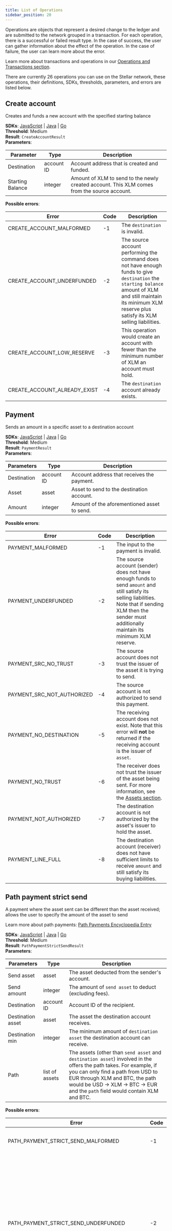 ```yaml
---
title: List of Operations
sidebar_position: 20
---
```


Operations are objects that represent a desired change to the ledger and are submitted to the network grouped in a transaction. For each operation, there is a successful or failed result type. In the case of success, the user can gather information about the effect of the operation. In the case of failure, the user can learn more about the error.

Learn more about transactions and operations in our [Operations and Transactions section](./operations-and-transactions.mdx).

There are currently 26 operations you can use on the Stellar network, these operations, their definitions, SDKs, thresholds, parameters, and errors are listed below.

## Create account

Creates and funds a new account with the specified starting balance

**SDKs**: [JavaScript](http://stellar.github.io/js-stellar-sdk/Operation.html#.createAccount) | [Java](https://github.com/lightsail-network/java-stellar-sdk/blob/master/src/main/java/org/stellar/sdk/CreateAccountOperation.java) | [Go](https://godoc.org/github.com/stellar/go/txnbuild#CreateAccount)  
**Threshold**: Medium  
**Result**: `CreateAccountResult`  
**Parameters**:

| Parameter | Type | Description |
| --- | --- | --- |
| Destination | account ID | Account address that is created and funded. |
| Starting Balance | integer | Amount of XLM to send to the newly created account. This XLM comes from the source account. |

**Possible errors**:

| Error | Code | Description |
| --- | --- | --- |
| CREATE_ACCOUNT_MALFORMED | -1 | The `destination` is invalid. |
| CREATE_ACCOUNT_UNDERFUNDED | -2 | The source account performing the command does not have enough funds to give `destination` the `starting balance` amount of XLM and still maintain its minimum XLM reserve plus satisfy its XLM selling liabilities. |
| CREATE_ACCOUNT_LOW_RESERVE | -3 | This operation would create an account with fewer than the minimum number of XLM an account must hold. |
| CREATE_ACCOUNT_ALREADY_EXIST | -4 | The `destination` account already exists. |

## Payment

Sends an amount in a specific asset to a destination account

**SDKs**: [JavaScript](http://stellar.github.io/js-stellar-sdk/Operation.html#.payment) | [Java](https://github.com/lightsail-network/java-stellar-sdk/blob/master/src/main/java/org/stellar/sdk/PaymentOperation.java) | [Go](https://godoc.org/github.com/stellar/go/txnbuild#Payment)  
**Threshold**: Medium  
**Result**: `PaymentResult`  
**Parameters**:

| Parameters  | Type       | Description                                 |
| ----------- | ---------- | ------------------------------------------- |
| Destination | account ID | Account address that receives the payment.  |
| Asset       | asset      | Asset to send to the destination account.   |
| Amount      | integer    | Amount of the aforementioned asset to send. |

**Possible errors**:

| Error | Code | Description |
| --- | --- | --- |
| PAYMENT_MALFORMED | -1 | The input to the payment is invalid. |
| PAYMENT_UNDERFUNDED | -2 | The source account (sender) does not have enough funds to send `amount` and still satisfy its selling liabilities. Note that if sending XLM then the sender must additionally maintain its minimum XLM reserve. |
| PAYMENT_SRC_NO_TRUST | -3 | The source account does not trust the issuer of the asset it is trying to send. |
| PAYMENT_SRC_NOT_AUTHORIZED | -4 | The source account is not authorized to send this payment. |
| PAYMENT_NO_DESTINATION | -5 | The receiving account does not exist. Note that this error will **not** be returned if the receiving account is the issuer of `asset`. |
| PAYMENT_NO_TRUST | -6 | The receiver does not trust the issuer of the asset being sent. For more information, see the [Assets section](../stellar-data-structures/assets.mdx). |
| PAYMENT_NOT_AUTHORIZED | -7 | The destination account is not authorized by the asset's issuer to hold the asset. |
| PAYMENT_LINE_FULL | -8 | The destination account (receiver) does not have sufficient limits to receive `amount` and still satisfy its buying liabilities. |

## Path payment strict send

A payment where the asset sent can be different than the asset received; allows the user to specify the amount of the asset to send

Learn more about path payments: [Path Payments Encyclopedia Entry](../../encyclopedia/transactions-specialized/path-payments.mdx)

**SDKs**: [JavaScript](http://stellar.github.io/js-stellar-sdk/Operation.html#.pathPaymentStrictSend) | [Java](https://github.com/lightsail-network/java-stellar-sdk/blob/master/src/main/java/org/stellar/sdk/PathPaymentStrictSendOperation.java) | [Go](https://godoc.org/github.com/stellar/go/txnbuild#PathPaymentStrictSend)  
**Threshold**: Medium  
**Result**: `PathPaymentStrictSendResult`  
**Parameters**:

| Parameters | Type | Description |
| --- | --- | --- |
| Send asset | asset | The asset deducted from the sender's account. |
| Send amount | integer | The amount of `send asset` to deduct (excluding fees). |
| Destination | account ID | Account ID of the recipient. |
| Destination asset | asset | The asset the destination account receives. |
| Destination min | integer | The minimum amount of `destination asset` the destination account can receive. |
| Path | list of assets | The assets (other than `send asset` and `destination asset`) involved in the offers the path takes. For example, if you can only find a path from USD to EUR through XLM and BTC, the path would be USD -> XLM -> BTC -> EUR and the `path` field would contain XLM and BTC. |

**Possible errors**:

| Error | Code | Description |
| --- | --- | --- |
| PATH_PAYMENT_STRICT_SEND_MALFORMED | -1 | The input to this path payment is invalid. |
| PATH_PAYMENT_STRICT_SEND_UNDERFUNDED | -2 | The source account (sender) does not have enough funds to send and still satisfy its selling liabilities. Note that if sending XLM then the sender must additionally maintain its minimum XLM reserve. |
| PATH_PAYMENT_STRICT_SEND_SRC_NO_TRUST | -3 | The source account does not trust the issuer of the asset it is trying to send. |
| PATH_PAYMENT_STRICT_SEND_SRC_NOT_AUTHORIZED | -4 | The source account is not authorized to send this payment. |
| PATH_PAYMENT_STRICT_SEND_NO_DESTINATION | -5 | The destination account does not exist. |
| PATH_PAYMENT_STRICT_SEND_NO_TRUST | -6 | The destination account does not trust the issuer of the asset being sent. For more, see the [Assets section](../stellar-data-structures/assets.mdx). |
| PATH_PAYMENT_STRICT_SEND_NOT_AUTHORIZED | -7 | The destination account is not authorized by the asset's issuer to hold the asset. |
| PATH_PAYMENT_STRICT_SEND_LINE_FULL | -8 | The destination account does not have sufficient limits to receive `destination amount` and still satisfy its buying liabilities. |
| PATH_PAYMENT_STRICT_SEND_TOO_FEW_OFFERS | -10 | There is no path of offers connecting the `send asset` and `destination asset`. Stellar only considers paths of length 5 or shorter. |
| PATH_PAYMENT_STRICT_SEND_OFFER_CROSS_SELF | -11 | The payment would cross one of its own offers. |
| PATH_PAYMENT_STRICT_SEND_UNDER_DESTMIN | -12 | The paths that could send `destination amount` of `destination asset` would fall short of `destination min`. |

## Path payment strict receive

A payment where the asset received can be different from the asset sent; allows the user to specify the amount of the asset received

Learn more about path payments: [Path Payments Encyclopedia Entry](../../encyclopedia/transactions-specialized/path-payments.mdx)

**SDKs**: [JavaScript](https://stellar.github.io/js-stellar-sdk/Operation.html#.pathPaymentStrictReceive) | [Java](https://github.com/lightsail-network/java-stellar-sdk/blob/master/src/main/java/org/stellar/sdk/PathPaymentStrictReceiveOperation.java) | [Go](https://godoc.org/github.com/stellar/go/txnbuild#PathPaymentStrictReceive)  
**Threshold**: Medium  
**Result**: `PathPaymentStrictReceiveResult`  
**Parameters**:

| Parameters | Type | Description |
| --- | --- | --- |
| Send asset | asset | The asset deducted from the sender's account. |
| Send max | integer | The maximum amount of `send asset` to deduct (excluding fees). |
| Destination | account ID | Account ID of the recipient. |
| Destination asset | asset | The asset the destination account receives. |
| Destination amount | integer | The amount of `destination asset` the destination account receives. |
| Path | list of assets | The assets (other than `send asset` and `destination asset`) involved in the offers the path takes. For example, if you can only find a path from USD to EUR through XLM and BTC, the path would be USD -> XLM -> BTC -> EUR and the `path` field would contain XLM and BTC. |

**Possible errors**:

| Error | Code | Description |
| --- | --- | --- |
| PATH_PAYMENT_STRICT_RECEIVE_MALFORMED | -1 | The input to this path payment is invalid. |
| PATH_PAYMENT_STRICT_RECEIVE_UNDERFUNDED | -2 | The source account (sender) does not have enough funds to send and still satisfy its selling liabilities. Note that if sending XLM then the sender must additionally maintain its minimum XLM reserve. |
| PATH_PAYMENT_STRICT_RECEIVE_SRC_NO_TRUST | -3 | The source account does not trust the issuer of the asset it is trying to send. |
| PATH_PAYMENT_STRICT_RECEIVE_SRC_NOT_AUTHORIZED | -4 | The source account is not authorized to send this payment. |
| PATH_PAYMENT_STRICT_RECEIVE_NO_DESTINATION | -5 | The destination account does not exist. |
| PATH_PAYMENT_STRICT_RECEIVE_NO_TRUST | -6 | The destination account does not trust the issuer of the asset being sent. For more, see the [Assets section](../stellar-data-structures/assets.mdx). |
| PATH_PAYMENT_STRICT_RECEIVE_NOT_AUTHORIZED | -7 | The destination account is not authorized by the asset's issuer to hold the asset. |
| PATH_PAYMENT_STRICT_RECEIVE_LINE_FULL | -8 | The destination account does not have sufficient limits to receive `destination amount` and still satisfy its buying liabilities. |
| PATH_PAYMENT_STRICT_RECEIVE_TOO_FEW_OFFERS | -10 | There is no path of offers connecting the `send asset` and `destination asset`. Stellar only considers paths of length 5 or shorter. |
| PATH_PAYMENT_STRICT_RECEIVE_OFFER_CROSS_SELF | -11 | The payment would cross one of its own offers. |
| PATH_PAYMENT_STRICT_RECEIVE_OVER_SENDMAX | -12 | The paths that could send `destination amount` of `destination asset` would exceed `send max`. |

## Manage buy offer

Creates, updates, or deletes an offer to buy a specific amount of an asset for another

Learn more about passive sell offers: [Liquidity on Stellar: SDEX and Liquidity Pools](../../encyclopedia/sdex/liquidity-on-stellar-sdex-liquidity-pools.mdx)

**SDKs**: [JavaScript](http://stellar.github.io/js-stellar-sdk/Operation.html#.manageBuyOffer) | [Java](https://github.com/lightsail-network/java-stellar-sdk/blob/master/src/main/java/org/stellar/sdk/ManageBuyOfferOperation.java) | [Go](https://godoc.org/github.com/stellar/go/txnbuild#ManageBuyOffer)  
**Threshold**: Medium  
**Result**: `ManageBuyOfferResult`  
**Parameters**:

| Parameters | Type | Description |
| --- | --- | --- |
| Selling | asset | Asset the offer creator is selling. |
| Buying | asset | Asset the offer creator is buying. |
| Amount | integer | Amount of `buying` being bought. Set to `0` if you want to delete an existing offer. |
| Price | \{numerator, denominator} | Price of 1 unit of `buying` in terms of `selling`. For example, if you wanted to buy 30 XLM and sell 5 BTC, the price would be {5,30}. |
| Offer ID | unsigned integer | The ID of the offer. `0` for new offer. Set to existing offer ID to update or delete. |

**Possible errors**:

| Error | Code | Description |
| --- | --- | --- |
| MANAGE_BUY_OFFER_MALFORMED | -1 | The input is incorrect and would result in an invalid offer. |
| MANAGE_BUY_OFFER_SELL_NO_TRUST | -2 | The account creating the offer does not have a trustline for the asset it is selling. |
| MANAGE_BUY_OFFER_BUY_NO_TRUST | -3 | The account creating the offer does not have a trustline for the asset it is buying. |
| MANAGE_BUY_OFFER_BUY_NOT_AUTHORIZED | -4 | The account creating the offer is not authorized to sell this asset. |
| MANAGE_BUY_OFFER_SELL_NOT_AUTHORIZED | -5 | The account creating the offer is not authorized to buy this asset. |
| MANAGE_BUY_OFFER_LINE_FULL | -6 | The account creating the offer does not have sufficient limits to receive `buying` and still satisfy its buying liabilities. |
| MANAGE_BUY_OFFER_UNDERFUNDED | -7 | The account creating the offer does not have sufficient limits to send `selling` and still satisfy its selling liabilities. Note that if selling XLM then the account must additionally maintain its minimum XLM reserve, which is calculated assuming this offer will not completely execute immediately. |
| MANAGE_BUY_OFFER_CROSS_SELF | -8 | The account has opposite offer of equal or lesser price active, so the account creating this offer would immediately cross itself. |
| MANAGE_BUY_OFFER_NOT_FOUND | -11 | An offer with that `offerID` cannot be found. |
| MANAGE_BUY_OFFER_LOW_RESERVE | -12 | The account creating this offer does not have enough XLM to satisfy the minimum XLM reserve increase caused by adding a subentry and still satisfy its XLM selling liabilities. For every offer an account creates, the minimum amount of XLM that account must hold will increase. |

## Manage sell offer

Creates, updates, or deletes an offer to sell a specific amount of an asset for another

Learn more about passive sell offers: [Liquidity on Stellar: SDEX and Liquidity Pools](../../encyclopedia/sdex/liquidity-on-stellar-sdex-liquidity-pools.mdx)

**SDKs**: [JavaScript](http://stellar.github.io/js-stellar-sdk/Operation.html#.manageSellOffer) | [Java](https://github.com/lightsail-network/java-stellar-sdk/blob/master/src/main/java/org/stellar/sdk/ManageSellOfferOperation.java) | [Go](https://godoc.org/github.com/stellar/go/txnbuild#ManageSellOffer)  
**Threshold**: Medium  
**Result**: `ManageSellOfferResult`  
**Parameters**:

| Parameters | Type | Description |
| --- | --- | --- |
| Selling | asset | Asset the offer creator is selling. |
| Buying | asset | Asset the offer creator is buying. |
| Amount | integer | Amount of `selling` being sold. Set to `0` if you want to delete an existing offer. |
| Price | \{numerator, denominator} | Price of 1 unit of `selling` in terms of `buying`. For example, if you wanted to sell 30 XLM and buy 5 BTC, the price would be {5,30}. |
| Offer ID | unsigned integer | The ID of the offer. `0` for new offer. Set to existing offer ID to update or delete. |

**Possible errors**:

| Error | Code | Description |
| --- | --- | --- |
| MANAGE_SELL_OFFER_MALFORMED | -1 | The input is incorrect and would result in an invalid offer. |
| MANAGE_SELL_OFFER_SELL_NO_TRUST | -2 | The account creating the offer does not have a trustline for the asset it is selling. |
| MANAGE_SELL_OFFER_BUY_NO_TRUST | -3 | The account creating the offer does not have a trustline for the asset it is buying. |
| MANAGE_SELL_OFFER_SELL_NOT_AUTHORIZED | -4 | The account creating the offer is not authorized to sell this asset. |
| MANAGE_SELL_OFFER_BUY_NOT_AUTHORIZED | -5 | The account creating the offer is not authorized to buy this asset. |
| MANAGE_SELL_OFFER_LINE_FULL | -6 | The account creating the offer does not have sufficient limits to receive `buying` and still satisfy its buying liabilities. |
| MANAGE_SELL_OFFER_UNDERFUNDED | -7 | The account creating the offer does not have sufficient limits to send `selling` and still satisfy its selling liabilities. Note that if selling XLM then the account must additionally maintain its minimum XLM reserve, which is calculated assuming this offer will not completely execute immediately. |
| MANAGE_SELL_OFFER_CROSS_SELF | -8 | The account has opposite offer of equal or lesser price active, so the account creating this offer would immediately cross itself. |
| MANAGE_SELL_OFFER_NOT_FOUND | -11 | An offer with that `offerID` cannot be found. |
| MANAGE_SELL_OFFER_LOW_RESERVE | -12 | The account creating this offer does not have enough XLM to satisfy the minimum XLM reserve increase caused by adding a subentry and still satisfy its XLM selling liabilities. For every offer an account creates, the minimum amount of XLM that account must hold will increase. |

## Create passive sell offer

Creates an offer to sell one asset for another without taking a reverse offer of equal price

Learn more about passive sell offers: [Liquidity on Stellar: SDEX and Liquidity Pools](../../encyclopedia/sdex/liquidity-on-stellar-sdex-liquidity-pools.mdx)

**SDKs**: [JavaScript](https://stellar.github.io/js-stellar-sdk/Operation.html#.createPassiveSellOffer) | [Java](https://github.com/lightsail-network/java-stellar-sdk/blob/master/src/main/java/org/stellar/sdk/CreatePassiveSellOfferOperation.java) | [Go](https://godoc.org/github.com/stellar/go/txnbuild#CreatePassiveSellOffer)  
**Threshold**: Medium  
**Result**: `ManageSellOfferResult`  
**Parameters**:

| Parameters | Type | Description |
| --- | --- | --- |
| Selling | asset | Asset the offer creator is selling. |
| Buying | asset | Asset the offer creator is buying. |
| Amount | integer | Amount of `selling` being sold. |
| Price | \{numerator, denominator} | Price of 1 unit of `selling` in terms of `buying`. For example, if you wanted to sell 30 XLM and buy 5 BTC, the price would be {5,30}. |

**Possible errors**:

| Error | Code | Description |
| --- | --- | --- |
| MANAGE_SELL_OFFER_MALFORMED | -1 | The input is incorrect and would result in an invalid offer. |
| MANAGE_SELL_OFFER_SELL_NO_TRUST | -2 | The account creating the offer does not have a trustline for the asset it is selling. |
| MANAGE_SELL_OFFER_BUY_NO_TRUST | -3 | The account creating the offer does not have a trustline for the asset it is buying. |
| MANAGE_SELL_OFFER_SELL_NOT_AUTHORIZED | -4 | The account creating the offer is not authorized to sell this asset. |
| MANAGE_SELL_OFFER_BUY_NOT_AUTHORIZED | -5 | The account creating the offer is not authorized to buy this asset. |
| MANAGE_SELL_OFFER_LINE_FULL | -6 | The account creating the offer does not have sufficient limits to receive `buying` and still satisfy its buying liabilities. |
| MANAGE_SELL_OFFER_UNDERFUNDED | -7 | The account creating the offer does not have sufficient limits to send `selling` and still satisfy its selling liabilities. Note that if selling XLM then the account must additionally maintain its minimum XLM reserve, which is calculated assuming this offer will not completely execute immediately. |
| MANAGE_SELL_OFFER_CROSS_SELF | -8 | The account has opposite offer of equal or lesser price active, so the account creating this offer would immediately cross itself. |
| MANAGE_SELL_OFFER_NOT_FOUND | -11 | An offer with that `offerID` cannot be found. |
| MANAGE_SELL_OFFER_LOW_RESERVE | -12 | The account creating this offer does not have enough XLM to satisfy the minimum XLM reserve increase caused by adding a subentry and still satisfy its XLM selling liabilities. For every offer an account creates, the minimum amount of XLM that account must hold will increase. |

## Set options

Set options for an account such as flags, inflation destination, signers, home domain, and master key weight

Learn more about flags: [Flags Encyclopedia Entry](../../glossary.mdx#flags)  
Learn more about the home domain: [Stellar Ecosystem Proposals SEP-0001](https://github.com/stellar/stellar-protocol/blob/master/ecosystem/sep-0001.md)  
Learn more about signers operations and key weight: [Signature and Multisignature Encyclopedia Entry](../../encyclopedia/security/signatures-multisig.mdx)

**SDKs**: [JavaScript](http://stellar.github.io/js-stellar-sdk/Operation.html#.setOptions) | [Java](https://github.com/lightsail-network/java-stellar-sdk/blob/master/src/main/java/org/stellar/sdk/SetOptionsOperation.java) | [Go](https://godoc.org/github.com/stellar/go/txnbuild#SetOptions)  
**Threshold**: High (when updating signers or other thresholds) or Medium (when updating everything else)  
**Result**: `SetOptionsResult`  
**Parameters**:

| Parameters | Type | Description |
| --- | --- | --- |
| Inflation Destination | account ID | Account of the inflation destination. |
| Clear flags | integer | Indicates which [account](../stellar-data-structures/accounts.mdx) flags to clear. These account-level flags are primarily used by asset issuers; for details about the flags, please refer to the [Asset Design Considerations page](../../../tokens/control-asset-access.mdx). The bit mask integer subtracts from the existing flags of the account. This allows for setting specific bits without knowledge of existing flags. |
| Set flags | integer | Indicates which [account](../stellar-data-structures/accounts.mdx) flags to set. These account-level flags are primarily used by asset issuers; for details about the flags, please refer to the [Asset Design Considerations page](../../../tokens/control-asset-access.mdx#controlling-access-to-an-asset-with-flags) The bit mask integer adds onto the existing flags of the account. This allows for setting specific bits without knowledge of existing flags. |
| Master weight | integer | A number from 0-255 (inclusive) representing the weight of the master key. If the weight of the master key is updated to 0, it is effectively disabled. |
| Low threshold | integer | A number from 0-255 (inclusive) representing the threshold this account sets on all operations it performs that have [a low threshold](../../encyclopedia/security/signatures-multisig.mdx). |
| Medium threshold | integer | A number from 0-255 (inclusive) representing the threshold this account sets on all operations it performs that have [a medium threshold](../../encyclopedia/security/signatures-multisig.mdx). |
| High threshold | integer | A number from 0-255 (inclusive) representing the threshold this account sets on all operations it performs that have [a high threshold](../../encyclopedia/security/signatures-multisig.mdx). |
| Home domain | string | Sets the home domain of an account. See [Federation](../../encyclopedia/network-configuration/federation.mdx). |
| Signer | \{Public Key, weight} | Add, update, or remove a signer from an account. Signer weight is a number from 0-255 (inclusive). The signer is deleted if the weight is 0. |

**Possible errors**:

| Error | Code | Description |
| --- | --- | --- |
| SET_OPTIONS_LOW_RESERVE | -1 | This account does not have enough XLM to satisfy the minimum XLM reserve increase caused by adding a subentry and still satisfy its XLM selling liabilities. For every new signer added to an account, the minimum reserve of XLM that account must hold increases. |
| SET_OPTIONS_TOO_MANY_SIGNERS | -2 | 20 is the maximum number of signers an account can have, and adding another signer would exceed that. |
| SET_OPTIONS_BAD_FLAGS | -3 | The flags set and/or cleared are invalid by themselves or in combination. |
| SET_OPTIONS_INVALID_INFLATION | -4 | The destination account set in the `inflation` field does not exist. |
| SET_OPTIONS_CANT_CHANGE | -5 | This account can no longer change the option it wants to change. |
| SET_OPTIONS_UNKNOWN_FLAG | -6 | The account is trying to set a flag that is unknown. |
| SET_OPTIONS_THRESHOLD_OUT_OF_RANGE | -7 | The value for a key weight or threshold is invalid. |
| SET_OPTIONS_BAD_SIGNER | -8 | Any additional signers added to the account cannot be the master key. |
| SET_OPTIONS_INVALID_HOME_DOMAIN | -9 | Home domain is malformed. |

## Change trust

Creates, updates, or deletes a trustline

Learn more about trustlines: [Trustlines section](../stellar-data-structures/accounts.mdx#trustlines)

**SDKs**: [JavaScript](http://stellar.github.io/js-stellar-sdk/Operation.html#.changeTrust) | [Java](https://github.com/lightsail-network/java-stellar-sdk/blob/master/src/main/java/org/stellar/sdk/ChangeTrustOperation.java) | [Go](https://godoc.org/github.com/stellar/go/txnbuild#ChangeTrust)  
**Threshold**: Medium  
**Result**: `ChangeTrustResult`  
**Parameters**:

| Parameters | Type | Description |
| --- | --- | --- |
| Line | ChangeTrustAsset | The asset of the trustline. For example, if a user extends a trustline of up to 200 USD to an anchor, the `line` is USD:anchor. |
| Limit | integer | The limit of the trustline. In the previous example, the `limit` would be 200. |

**Possible errors**:

| Error | Code | Description |
| --- | --- | --- |
| CHANGE_TRUST_MALFORMED | -1 | The input to this operation is invalid. |
| CHANGE_TRUST_NO_ISSUER | -2 | The issuer of the asset cannot be found. |
| CHANGE_TRUST_INVALID_LIMIT | -3 | The `limit` is not sufficient to hold the current balance of the trustline and still satisfy its buying liabilities. This error occurs when attempting to remove a trustline with a non-zero asset balance. |
| CHANGE_TRUST_LOW_RESERVE | -4 | This account does not have enough XLM to satisfy the minimum XLM reserve increase caused by adding a subentry and still satisfy its XLM selling liabilities. For every new trustline added to an account, the minimum reserve of XLM that account must hold increases. |
| CHANGE_TRUST_SELF_NOT_ALLOWED | -5 | The source account attempted to create a trustline for itself, which is not allowed. |
| CHANGE_TRUST_TRUST_LINE_MISSING | -6 | The asset trustline is missing for the liquidity pool. |
| CHANGE_TRUST_CANNOT_DELETE | -7 | The asset trustline is still referenced by a liquidity pool. |
| CHANGE_TRUST_NOT_AUTH_MAINTAIN_LIABILITIES | -8 | The asset trustline is deauthorized. |

## Allow trust

Updates the authorized flag of an existing trustline

This operation is deprecated as of Protocol 17- prefer SetTrustlineFlags instead

**SDKs**: [JavaScript](http://stellar.github.io/js-stellar-sdk/Operation.html#.allowTrust) | [Java](https://github.com/lightsail-network/java-stellar-sdk/blob/master/src/main/java/org/stellar/sdk/AllowTrustOperation.java) | [Go](https://godoc.org/github.com/stellar/go/txnbuild#AllowTrust)  
**Threshold**: Low  
**Result**: `AllowTrustResult`  
**Parameters**:

| Parameters | Type | Description |
| --- | --- | --- |
| Trustor | account ID | The account of the recipient of the trustline. |
| Type | asset code | The 4 or 12 character-maximum asset code of the trustline the source account is authorizing. For example, if an issuing account wants to allow another account to hold its USD credit, the `type` is `USD`. |
| Authorize | integer | Flag indicating whether the trustline is authorized. `1` if the account is authorized to transact with the asset. `2` if the account is authorized to maintain offers, but not to perform other transactions |

**Possible errors**:

| Error | Code | Description |
| --- | --- | --- |
| ALLOW_TRUST_MALFORMED | -1 | The asset specified in `type` is invalid. In addition, this error happens when the native asset is specified. |
| ALLOW_TRUST_NO_TRUST_LINE | -2 | The `trustor` does not have a trustline with the issuer performing this operation. |
| ALLOW_TRUST_TRUST_NOT_REQUIRED | -3 | The source account (issuer performing this operation) does not require trust. In other words, it does not have the flag `AUTH_REQUIRED_FLAG` set. |
| ALLOW_TRUST_CANT_REVOKE | -4 | The source account is trying to revoke the trustline of the `trustor`, but it cannot do so. |
| ALLOW_TRUST_SELF_NOT_ALLOWED | -5 | The source account attempted to allow a trustline for itself, which is not allowed because an account cannot create a trustline with itself. |
| ALLOW_TRUST_LOW_RESERVE | -6 | Claimable balances can't be created on revocation of asset (or pool share) trustlines associated with a liquidity pool due to low reserves. |

## Account merge

Transfers the XLM balance of an account to another account and removes the source account from the ledger

**SDKs**: [JavaScript](http://stellar.github.io/js-stellar-sdk/Operation.html#.accountMerge) | [Java](https://github.com/lightsail-network/java-stellar-sdk/blob/master/src/main/java/org/stellar/sdk/AccountMergeOperation.java) | [Go](https://godoc.org/github.com/stellar/go/txnbuild#AccountMerge)  
**Threshold**: High  
**Result**: `AccountMergeResult`  
**Parameters**:

| Parameters | Type | Description |
| --- | --- | --- |
| Destination | account ID | The account that receives the remaining XLM balance of the source account. |

**Possible errors**:

| Error | Code | Description |
| --- | --- | --- |
| ACCOUNT_MERGE_MALFORMED | -1 | The operation is malformed because the source account cannot merge with itself. The `destination` must be a different account. |
| ACCOUNT_MERGE_NO_ACCOUNT | -2 | The `destination` account does not exist. |
| ACCOUNT_MERGE_IMMUTABLE_SET | -3 | The source account has `AUTH_IMMUTABLE` flag set. |
| ACCOUNT_MERGE_HAS_SUB_ENTRIES | -4 | The source account has trustlines/offers. |
| ACCOUNT_MERGE_SEQNUM_TOO_FAR | -5 | Source's account sequence number is too high. It must be less than `(ledgerSeq << 32) = (ledgerSeq * 0x100000000)`. |
| ACCOUNT_MERGE_DEST_FULL | -6 | The `destination` account cannot receive the balance of the source account and still satisfy its lumen buying liabilities. |
| ACCOUNT_MERGE_IS_SPONSOR | -7 | The source account is a sponsor. |

## Manage data

Sets, modifies, or deletes a data entry (name/value pair) that is attached to an account

Learn more about entries and subentries: [Accounts section](../stellar-data-structures/accounts.mdx#subentries)

**SDKs**: [JavaScript](http://stellar.github.io/js-stellar-sdk/Operation.html#.manageData) | [Java](https://github.com/lightsail-network/java-stellar-sdk/blob/master/src/main/java/org/stellar/sdk/ManageDataOperation.java) | [Go](https://godoc.org/github.com/stellar/go/txnbuild#ManageData)  
**Threshold**: Medium  
**Result**: `ManageDataResult`  
**Parameters**:

| Parameters | Type | Description |
| --- | --- | --- |
| Name | string | String up to 64 bytes long. If this is a new Name it will add the given name/value pair to the account. If this Name is already present then the associated value will be modified. |
| Value | binary data | (optional) If not present then the existing Name will be deleted. If present then this value will be set in the DataEntry. Up to 64 bytes long. |

**Possible errors**:

| Error | Code | Description |
| --- | --- | --- |
| MANAGE_DATA_NOT_SUPPORTED_YET | -1 | The network hasn't moved to this protocol change yet. This failure means the network doesn't support this feature yet. |
| MANAGE_DATA_NAME_NOT_FOUND | -2 | Trying to remove a Data Entry that isn't there. This will happen if Name is set (and Value isn't) but the Account doesn't have a DataEntry with that Name. |
| MANAGE_DATA_LOW_RESERVE | -3 | This account does not have enough XLM to satisfy the minimum XLM reserve increase caused by adding a subentry and still satisfy its XLM selling liabilities. For every new DataEntry added to an account, the minimum reserve of XLM that account must hold increases. |
| MANAGE_DATA_INVALID_NAME | -4 | Name not a valid string. |

## Bump sequence

Bumps forward the sequence number of the source account to the given sequence number, invalidating any transaction with a smaller sequence number

**SDKs**: [JavaScript](http://stellar.github.io/js-stellar-sdk/Operation.html#.bumpSequence) | [Java](https://github.com/lightsail-network/java-stellar-sdk/blob/master/src/main/java/org/stellar/sdk/BumpSequenceOperation.java) | [Go](https://godoc.org/github.com/stellar/go/txnbuild#BumpSequence)  
**Threshold**: Low  
**Result**: `BumpSequenceResult`  
**Parameters**:

| Parameters | Type | Description |
| --- | --- | --- |
| bumpTo | SequenceNumber | desired value for the operation's source account sequence number. |

**Possible errors**:

| Error | Code | Description |
| --- | --- | --- |
| BUMP_SEQUENCE_BAD_SEQ | -1 | The specified `bumpTo` sequence number is not a valid sequence number. It must be between 0 and `INT64_MAX` (9223372036854775807 or 0x7fffffffffffffff). |

## Create claimable balance

Moves an amount of asset from the operation source account into a new ClaimableBalanceEntry

Learn more about claimable balances: [Claimable Balances Encyclopedia Entry](../../encyclopedia/transactions-specialized/claimable-balances.mdx)

**Threshold**: Medium  
**Result**: `CreateClaimableBalanceResult`  
**Parameters**:

| Parameters | Type | Description |
| --- | --- | --- |
| Asset | asset | Asset that will be held in the ClaimableBalanceEntry in the form `asset_code:issuing_address` or `native` (XLM). |
| Amount | integer | Amount of `asset` stored in the ClaimableBalanceEntry. |
| Claimants | list of claimants | List of Claimants (account address and ClaimPredicate pair) that can claim this ClaimableBalanceEntry. |

**Possible errors**:

| Error | Code | Description |
| --- | --- | --- |
| CREATE_CLAIMABLE_BALANCE_MALFORMED | -1 | The input to this operation is invalid. |
| CREATE_CLAIMABLE_BALANCE_LOW_RESERVE | -2 | The account creating this entry does not have enough XLM to satisfy the minimum XLM reserve increase caused by adding a ClaimableBalanceEntry. For every claimant in the list, the minimum amount of XLM this account must hold will increase by baseReserve. |
| CREATE_CLAIMABLE_BALANCE_NO_TRUST | -3 | The source account does not trust the issuer of the asset it is trying to include in the ClaimableBalanceEntry. |
| CREATE_CLAIMABLE_BALANCE_NOT_AUTHORIZED | -4 | The source account is not authorized to transfer this asset. |
| CREATE_CLAIMABLE_BALANCE_UNDERFUNDED | -5 | The source account does not have enough funds to transfer amount of this asset to the ClaimableBalanceEntry. |

## Claim claimable balance

Claims a ClaimableBalanceEntry that corresponds to the BalanceID and adds the amount of an asset on the entry to the source account

Learn more about claimable balances and view more parameters: [Claimable Balances Encyclopedia Entry](../../encyclopedia/transactions-specialized/claimable-balances.mdx)

**Threshold**: Low  
**Result**: `ClaimClaimableBalanceResult`  
**Parameters**:

| Parameters | Type | Description |
| --- | --- | --- |
| BalanceID | claimableBalanceID | BalanceID on the ClaimableBalanceEntry that the source account is claiming. The balanceID can be retrieved from a successful `CreateClaimableBalanceResult`. See [Claimable Balance Encyclopedia Entry](../../encyclopedia/transactions-specialized/claimable-balances.mdx#create-claimable-balance) for more information. |

**Possible errors**:

| Error | Code | Description |
| --- | --- | --- |
| CLAIM_CLAIMABLE_BALANCE_DOES_NOT_EXIST | -1 | There is no existing ClaimableBalanceEntry that matches the input BalanceID. |
| CLAIM_CLAIMABLE_BALANCE_CANNOT_CLAIM | -2 | There is no claimant that matches the source account, or the claimants predicate is not satisfied. |
| CLAIM_CLAIMABLE_BALANCE_LINE_FULL | -3 | The account claiming the ClaimableBalanceEntry does not have sufficient limits to receive amount of the asset and still satisfy its buying liabilities. |
| CLAIM_CLAIMABLE_BALANCE_NO_TRUST | -4 | The source account does not trust the issuer of the asset it is trying to claim in the ClaimableBalanceEntry. |
| CLAIM_CLAIMABLE_BALANCE_NOT_AUTHORIZED | -5 | The source account is not authorized to claim the asset in the ClaimableBalanceEntry. |

## Begin sponsoring future reserves

Allows an account to pay the base reserves for another account; sponsoring account establishes the is-sponsoring-future-reserves relationship

There must also be an end sponsoring future reserves operation in the same transaction

Learn more about sponsored reserves: [Sponsored Reserves Encyclopedia Entry](../../encyclopedia/transactions-specialized/sponsored-reserves.mdx)

**Threshold**: Medium  
**Result**: `BeginSponsoringFutureReservesResult`  
**Parameters**:

| Parameters  | Type       | Description                                    |
| ----------- | ---------- | ---------------------------------------------- |
| SponsoredID | account ID | Account that will have its reserves sponsored. |

**Possible errors**:

| Error | Code | Description |
| --- | --- | --- |
| BEGIN_SPONSORING_FUTURE_RESERVES_MALFORMED | -1 | Source account is equal to sponsoredID. |
| BEGIN_SPONSORING_FUTURE_RESERVES_ALREADY_SPONSORED | -2 | Source account is already sponsoring sponsoredID. |
| BEGIN_SPONSORING_FUTURE_RESERVES_RECURSIVE | -3 | Either source account is currently being sponsored, or sponsoredID is sponsoring another account. |

## End sponsoring future reserves

Terminates the current is-sponsoring-future-reserves relationship in which the source account is sponsored

Learn more about sponsored reserves: [Sponsored Reserves Encyclopedia Entry](../../encyclopedia/transactions-specialized/sponsored-reserves.mdx)

**Threshold**: Medium  
**Result**: `EndSponsoringFutureReservesResult`  
**Parameters**:

| Parameters | Type | Description |
| --- | --- | --- |
| begin_sponsor | account ID | The id of the account which initiated the sponsorship. |

**Possible errors**:

| Error | Code | Description |
| --- | --- | --- |
| END_SPONSORING_FUTURE_RESERVES_NOT_SPONSORED | -1 | Source account is not sponsored. |

## Revoke sponsorship

Sponsoring account can remove or transfer sponsorships of existing ledgerEntries and signers; the logic of this operation depends on the state of the source account

Learn more about sponsored reserves: [Sponsored Reserves Encyclopedia Entry](../../encyclopedia/transactions-specialized/sponsored-reserves.mdx)

**Threshold**: Medium  
**Result**: `RevokeSponsorshipResult`

This operation is a union with **two** possible types:

| Union Type | Parameters | Type | Description |
| --- | --- | --- | --- |
| REVOKE_SPONSORSHIP_LEDGER_ENTRY | LedgerKey | ledgerKey | Ledger key that holds information to identify a specific ledgerEntry that may have its sponsorship modified. See [LedgerKey](../../glossary.mdx#ledgerkey) for more information. |

Or

| Union Type | Parameters | Type | Description |
| --- | --- | --- | --- |
| REVOKE_SPONSORSHIP_SIGNER | Signer | \{account ID, Signer Key} | Signer that may have its sponsorship modified. |

**Possible errors**:

| Error | Code | Description |
| --- | --- | --- |
| REVOKE_SPONSORSHIP_DOES_NOT_EXIST | -1 | The ledgerEntry for LedgerKey doesn’t exist, the account ID on signer doesn’t exist, or the Signer Key doesn’t exist on account ID’s account. |
| REVOKE_SPONSORSHIP_NOT_SPONSOR | -2 | If the ledgerEntry/signer is sponsored, then the source account must be the sponsor. If the ledgerEntry/signer is not sponsored, the source account must be the owner. This error will be thrown otherwise. |
| REVOKE_SPONSORSHIP_LOW_RESERVE | -3 | The sponsored account does not have enough XLM to satisfy the minimum balance increase caused by revoking sponsorship on a ledgerEntry/signer it owns, or the sponsor of the source account doesn’t have enough XLM to satisfy the minimum balance increase caused by sponsoring a transferred ledgerEntry/signer. |
| REVOKE_SPONSORSHIP_ONLY_TRANSFERABLE | -4 | Sponsorship cannot be removed from this ledgerEntry. This error will happen if the user tries to remove the sponsorship from a ClaimableBalanceEntry. |
| REVOKE_SPONSORSHIP_MALFORMED | -5 | One or more of the inputs to the operation was malformed. |

## Clawback

Burns an amount in a specific asset from a receiving account

Learn more about clawbacks: [Clawback Encyclopedia Entry](../../encyclopedia/transactions-specialized/clawbacks.mdx)

**SDKs**: [JavaScript](http://stellar.github.io/js-stellar-sdk/Operation.html#.clawback) | [Java](https://github.com/lightsail-network/java-stellar-sdk/blob/master/src/main/java/org/stellar/sdk/ClawbackOperation.java) | [Go](https://godoc.org/github.com/stellar/go/txnbuild#Clawback)  
**Threshold**: Medium  
**Result**: `ClawbackResult`  
**Parameters**:

| Parameters | Type       | Description                                 |
| ---------- | ---------- | ------------------------------------------- |
| From       | account ID | Account address that receives the clawback. |
| Asset      | asset      | Asset held by the destination account.      |
| Amount     | integer    | Amount of the aforementioned asset to burn. |

**Possible errors**:

| Error | Code | Description |
| --- | --- | --- |
| CLAWBACK_MALFORMED | -1 | The input to the clawback is invalid. |
| CLAWBACK_NOT_CLAWBACK_ENABLED | -2 | The trustline between From and the issuer account for this Asset does not have clawback enabled. |
| CLAWBACK_NO_TRUST | -3 | The From account does not trust the issuer of the asset. |
| CLAWBACK_UNDERFUNDED | -4 | The From account does not have a sufficient available balance of the asset (after accounting for selling liabilities). |

## Clawback claimable balance

Claws back an unclaimed ClaimableBalanceEntry, burning the pending amount of the asset

Learn more about clawbacks: [Clawback Encyclopedia Entry](../../encyclopedia/transactions-specialized/clawbacks.mdx)

Learn more about claimable balances: [Claimable Balances Encyclopedia Entry](../../encyclopedia/transactions-specialized/claimable-balances.mdx)

**Threshold**: Medium  
**Result**: `ClaimClaimableBalanceResult`  
**Parameters**:

| Parameters | Type | Description |
| --- | --- | --- |
| BalanceID | claimableBalanceID | The BalanceID on the ClaimableBalanceEntry that the source account is claiming, which can be retrieved from a succesful `CreateClaimableBalanceResult` |

**Possible errors**:

| Error | Code | Description |
| --- | --- | --- |
| CLAWBACK_CLAIMABLE_BALANCE_DOES_NOT_EXIST | -1 | There is no existing ClaimableBalanceEntry that matches the input BalanceID. |
| CLAWBACK_CLAIMABLE_BALANCE_NOT_ISSUER | -2 | The source account is not the issuer of the asset in the claimable balance. |
| CLAWBACK_CLAIMABLE_BALANCE_NOT_CLAWBACK_ENABLED | -3 | `The CLAIMABLE_BALANCE_CLAWBACK_ENABLED_FLAG` is not set for this trustline. |

## Set trustline flags

Allows issuing account to configure authorization and trustline flags to an asset

The Asset parameter is of the `TrustLineAsset` type. If you are modifying a trustline to a regular asset (i.e. one in a Code:Issuer format), this is equivalent to the Asset type. If you are modifying a trustline to a pool share, however, this is composed of the liquidity pool's unique ID.

Learn more about flags: [Flags Glossary Entry](../../glossary.mdx/#flags)

**Threshold**: Low  
**Result**: `SetTrustLineFlagsResult`  
**Parameters**:

| Parameters | Type | Description |
| --- | --- | --- |
| Trustor | account ID | The account that established this trustline. |
| Asset | TrustLineAsset | The asset trustline whose flags are being modified. |
| SetFlags | integer | One or more flags (combined via bitwise-OR) indicating which flags to set. Possible flags are: 1 if the trustor is authorized to transact with the asset or 2 if the trustor is authorized to maintain offers but not to perform other transactions. |
| ClearFlags | integer | One or more flags (combined via bitwise OR) indicating which flags to clear. Possibilities include those for SetFlags as well as 4, which prevents the issuer from clawing back its asset (both from accounts and claimable balances). |

**Possible errors**:

| Error | Code | Description |
| --- | --- | --- |
| SET_TRUST_LINE_FLAGS_MALFORMED | -1 | This can happen for a number of reasons: the asset specified by AssetCode and AssetIssuer is invalid; the asset issuer isn't the source account; the Trustor is the source account; the native asset is specified; or the flags being set/cleared conflict or are otherwise invalid. |
| SET_TRUST_LINE_FLAGS_NO_TRUST_LINE | -2 | The Trustor does not have a trustline with the issuer performing this operation. |
| SET_TRUST_LINE_FLAGS_CANT_REVOKE | -3 | The issuer is trying to revoke the trustline authorization of Trustor, but it cannot do so because AUTH_REVOCABLE_FLAG is not set on the account. |
| SET_TRUST_LINE_FLAGS_INVALID_STATE | -4 | If the final state of the trustline has both AUTHORIZED_FLAG (1) and AUTHORIZED_TO_MAINTAIN_LIABILITIES_FLAG (2) set, which are mutually exclusive. |
| SET_TRUST_LINE_FLAGS_LOW_RESERVE | -5 | Claimable balances can't be created on revocation of asset (or pool share) trustlines associated with a liquidity pool due to low reserves. |

## Liquidity pool deposit

Deposits assets into a liquidity pool, increasing the reserves of a liquidity pool in exchange for pool shares

Parameters to this operation depend on the ordering of assets in the liquidity pool: “A” refers to the first asset in the liquidity pool, and “B” refers to the second asset in the liquidity pool.

If the pool is empty, then this operation deposits maxAmountA of A and maxAmountB of B into the pool. If the pool is not empty, then this operation deposits at most maxAmountA of A and maxAmountB of B into the pool. The actual amounts deposited are determined using the current reserves of the pool. You can use these parameters to control a percentage of slippage.

Learn more about liquidity pools: [Liquidity Pools Encyclopedia Entry](../../encyclopedia/sdex/liquidity-on-stellar-sdex-liquidity-pools.mdx)

**Threshold**: Medium  
**Result**: `LiquidityPoolDepositResult`  
**Parameters**:

| Parameters | Type | Description |
| --- | --- | --- |
| Liquidity Pool ID | liquidityPoolID | The PoolID for the Liquidity Pool to deposit into. |
| Max Amount A | integer | Maximum amount of first asset to deposit. |
| Max Amount B | integer | Maximum amount of second asset to deposit. |
| Min Price | \{numerator, denominator} | Minimum depositA/depositB. |
| Max Price | \{numerator, denominator} | Maximum depositA/depositB. |

**Possible errors**:

| Error | Code | Description |
| --- | --- | --- |
| LIQUIDITY_POOL_DEPOSIT_MALFORMED | -1 | One or more of the inputs to the operation was malformed. |
| LIQUIDITY_POOL_DEPOSIT_NO_TRUST | -2 | No trustline exists for one of the assets being deposited. |
| LIQUIDITY_POOL_DEPOSIT_NOT_AUTHORIZED | -3 | The account does not have authorization for one of the assets. |
| LIQUIDITY_POOL_DEPOSIT_UNDERFUNDED | -4 | There is not enough balance of one of the assets to perform the deposit. |
| LIQUIDITY_POOL_DEPOSIT_LINE_FULL | -5 | The pool share trustline does not have a sufficient limit. |
| LIQUIDITY_POOL_DEPOSIT_BAD_PRICE | -6 | The deposit price is outside of the given bounds. |
| LIQUIDITY_POOL_DEPOSIT_POOL_FULL | -7 | The liquidity pool reserves are full. |

## Liquidity pool withdraw

Withdraw assets from a liquidity pool, reducing the number of pool shares in exchange for reserves of a liquidity pool

The minAmountA and minAmountB parameters can be used to control a percentage of slippage from the "spot price" on the pool.

Learn more about liquidity pools: [Liquidity Pools Encyclopedia Entry](../../encyclopedia/sdex/liquidity-on-stellar-sdex-liquidity-pools.mdx)

**Threshold**: Medium  
**Result**: `LiquidityPoolWithdrawResult`  
**Parameters**:

| Parameters | Type | Description |
| --- | --- | --- |
| Liquidity Pool ID | liquidityPoolID | The PoolID for the Liquidity Pool to withdraw from. |
| Amount | integer | Amount of pool shares to withdraw. |
| Min Amount A | integer | Minimum amount of the first asset to withdraw. |
| Min Amount B | integer | Minimum amount of the second asset to withdraw. |

**Possible errors**:

| Error | Code | Description |
| --- | --- | --- |
| LIQUIDITY_POOL_WITHDRAW_MALFORMED | -1 | One or more of the inputs to the operation was malformed. |
| LIQUIDITY_POOL_WITHDRAW_NO_TRUST | -2 | There is no trustline for one of the assets. |
| LIQUIDITY_POOL_WITHDRAW_UNDERFUNDED | -3 | Insufficient balance for the pool shares. |
| LIQUIDITY_POOL_WITHDRAW_LINE_FULL | -4 | The withdrawal would exceed the trustline limit for one of the assets. |
| LIQUIDITY_POOL_WITHDRAW_UNDER_MINIMUM | -5 | Unable to withdraw enough to satisfy the minimum price. |

## Invoke Host Function

Invoke and deploy Soroban smart contracts with `InvokeHostFunctionOp`.

The `InvokeHostFunctionOp` can be used to perform the following Soroban operations:

- Invoke contract functions: `HOST_FUNCTION_TYPE_INVOKE_CONTRACT`
- Upload Wasm of the contracts: `HOST_FUNCTION_TYPE_UPLOAD_CONTRACT_WASM`
- Deploy new contracts using the uploaded Wasm or built-in implementations: `HOST_FUNCTION_TYPE_CREATE_CONTRACT`

Note that Soroban transactions can only contain one operation per transaction.

Learn more [here](../../encyclopedia/contract-development/contract-interactions/stellar-transaction.mdx#invokehostfunctionop).

**Threshold**: Medium  
**Result**: `InvokeHostFunctionResult`  
**Parameters**:

| Parameters | Type | Description |
| --- | --- | --- |
| Host Function | HostFunction | The host function to invoke |
| Auth | Soroban Authorization Entry | Per-address authorizations for this host function. |

**Possible errors**:

| Error | Code | Description |
| --- | --- | --- |
| INVOKE_HOST_FUNCTION_MALFORMED | -1 | One or more of the inputs to the operation was malformed. |
| INVOKE_HOST_FUNCTION_TRAPPED | -2 | The function invocation trapped in the Soroban runtime. |
| INVOKE_HOST_FUNCTION_RESOURCE_LIMIT_EXCEEDED | -3 | The function invocation could not complete within the currently configured resource constraints of the network. |
| INVOKE_HOST_FUNCTION_ENTRY_ARCHIVED | -4 | A ledger entry required for this function's footprint is in an archived state, and must be restored. |
| INVOKE_HOST_FUNCTION_INSUFFICIENT_REFUNDABLE_FEE | -5 | The refundable Soroban fee provided was not sufficient to pay for the compute resources required by this function invocation. |

## Extend Footprint TTL

Extend the time to live (TTL) of entries for Soroban smart contracts with the `ExtendFootprintTTLOp`. This operation extends the TTL of the entries specified in the `readOnly` footprint of the transaction so that they will live at least until the `extendTo` ledger sequence number is reached.

Note that Soroban transactions can only contain one operation per transaction.

Learn more in the [State Archival section](../../encyclopedia/storage/state-archival.mdx).

**Threshold**: Medium  
**Result**: `ExtendFootprintTTLResult`  
**Parameters**:

| Parameters | Type | Description |
| --- | --- | --- |
| Ext | ExtensionPoint | Reserved for later use. |
| Extend To | integer | The ledger sequence number the entries will live until. |

**Possible errors**:

| Error | Code | Description |
| --- | --- | --- |
| EXTEND_FOOTPRINT_TTL_MALFORMED | -1 | One or more of the inputs to the operation was malformed. |
| EXTEND_FOOTPRINT_TTL_RESOURCE_LIMIT_EXCEEDED | -2 | The TTL extension could not be completed within the currently configured resource constraints of the network. |
| EXTEND_FOOTPRINT_TTL_INSUFFICIENT_REFUNDABLE_FEE | -3 | The refundable Soroban fee provided was not sufficient to pay for TTL extension of the specified ledger entries. |

## Restore Footprint

Make archived Soroban smart contract entries accessible again by restoring them with `RestoreFootprintOp`. This operation restores the archived entries specified in the `readWrite` footprint.

Note that Soroban transactions can only contain one operation per transaction.

Learn more in the [State Archival section](../../encyclopedia/storage/state-archival.mdx).

**Threshold**: Medium  
**Result**: `RestoreFootprintResult`  
**Parameters**:

| Parameters | Type           | Description             |
| ---------- | -------------- | ----------------------- |
| Ext        | ExtensionPoint | Reserved for later use. |

**Possible errors**:

| Error | Code | Description |
| --- | --- | --- |
| RESTORE_FOOTPRINT_MALFORMED | -1 | One or more of the inputs to the operation was malformed. |
| RESTORE_FOOTPRINT_RESOURCE_LIMIT_EXCEEDED | -2 | The archive restoration could not be completed within the currently configured resource constraints of the network. |
| RESTORE_FOOTPRINT_INSUFFICIENT_REFUNDABLE_FEE | -3 | The refundable Soroban fee provided was not sufficient to pay for archive restoration of the specified ledger entries. |
